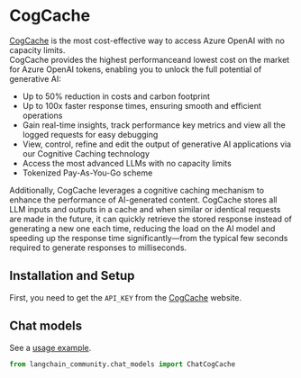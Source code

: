 # CogCache

[CogCache](https://touchcast.com/cogcache) is the most cost-effective way to access Azure OpenAI with no capacity limits.<br>
CogCache provides the highest performanceand lowest cost on the market for Azure OpenAI tokens, enabling you to unlock the full potential of generative AI:

- Up to 50% reduction in costs and carbon footprint
- Up to 100x faster response times, ensuring smooth and efficient operations
- Gain real-time insights, track performance key metrics and view all the logged requests for easy debugging
- View, control, refine and edit the output of generative AI applications via our Cognitive Caching technology
- Access the most advanced LLMs with no capacity limits
- Tokenized Pay-As-You-Go scheme

Additionally, CogCache leverages a cognitive caching mechanism to enhance the performance of AI-generated content. CogCache stores all LLM inputs and outputs in a cache and when similar or identical requests are made in the future, it can quickly retrieve the stored response instead of generating a new one each time, reducing the load on the AI model and speeding up the response time significantly—from the typical few seconds required to generate responses to milliseconds.

## Installation and Setup

First, you need to get the `API_KEY` from the [CogCache](https://app.cogcache.com/) website.

## Chat models

See a [usage example](/docs/integrations/chat/cogcache/).

```python
from langchain_community.chat_models import ChatCogCache
```
